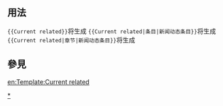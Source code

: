 <noinclude>{{template doc page viewed directly}}</noinclude>
<!-- 在本行下編輯模板說明 -->

== 用法 ==
<code><nowiki>{{Current related}}</nowiki></code>将生成
{{Current related}}
<code><nowiki>{{Current related|条目|新闻动态条目}}</nowiki></code>将生成
{{Current related|条目|新闻动态条目}}
<code><nowiki>{{Current related|章节|新闻动态条目}}</nowiki></code>将生成
{{Current related|章节|新闻动态条目}}

== 參見 ==

<includeonly>
<!-- 本行下加入模板的分類 -->
[[Category:新聞動態|*]]
[[Category:新聞動態模板| ]]
<!-- 本行下加入模板的跨語言鏈接 -->
[[en:Template:Current related]]
</includeonly>